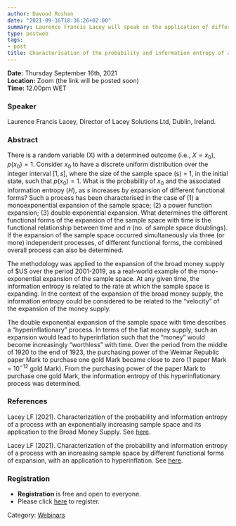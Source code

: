 ```yaml
---
author: Davood Roshan
date: "2021-09-16T18:36:26+02:00"
summary: Laurence Francis Lacey will speak on the application of different functional forms of the expansion of the sample space with time in expansion of the broad money supply of US$ over the period 2001 to 2019.
type: postweb
tags:
- post
title: Characterisation of the probability and information entropy of a process with an increasing sample space of different functional forms, with applications to (1) the Broad Money Supply and (2) Hyperinflation 
---
```

**Date:** Thursday September 16th, 2021 <br>
**Location:** Zoom (the link will be posted soon) <br>
**Time:** 12.00pm WET <br>


### Speaker
Laurence Francis Lacey, Director of Lacey Solutions Ltd, Dublin, Ireland. 


### Abstract

There is a random variable (X) with a determined outcome (i.e., $X = x_0$), $p(x_0) = 1$.
Consider $x_0$ to have a discrete uniform distribution over the integer interval $[1, s]$, where the
size of the sample space (s) = 1, in the initial state, such that $p(x_0) = 1$. What is the
probability of $x_0$ and the associated information entropy ($H$), as $s$ increases by expansion of
different functional forms? Such a process has been characterised in the case of (1) a monoexponential expansion of the sample space; (2) a power function expansion; (3) double
exponential expansion. What determines the different functional forms of the expansion of
the sample space with time is the functional relationship between time and $n$ (no. of sample
space doublings). If the expansion of the sample space occurred simultaneously via three (or
more) independent processes, of different functional forms, the combined overall process
can also be determined.

The methodology was applied to the expansion of the broad money supply of $US
over the period 2001-2019, as a real-world example of the mono-exponential expansion of
the sample space. At any given time, the information entropy is related to the rate at which
the sample space is expanding. In the context of the expansion of the broad money supply,
the information entropy could be considered to be related to the “velocity” of the
expansion of the money supply.

The double exponential expansion of the sample space with time describes a
“hyperinflationary” process. In terms of the fiat money supply, such an expansion would
lead to hyperinflation such that the “money” would become increasingly “worthless” with
time. Over the period from the middle of 1920 to the end of 1923, the purchasing power of
the Weimar Republic paper Mark to purchase one gold Mark became close to zero (1 paper 
Mark = $10^{-12}$ gold Mark). From the purchasing power of the paper Mark to purchase one
gold Mark, the information entropy of this hyperinflationary process was determined.

### References
Lacey LF (2021). Characterization of the probability and information entropy of a process with an
exponentially increasing sample space and its application to the Broad Money Supply. See [here](https://arxiv.org/abs/2105.14193).

Lacey LF (2021). Characterization of the probability and information entropy of a process with an
increasing sample space by different functional forms of expansion, with an application to
hyperinflation. See [here](https://arxiv.org/abs/2107.05483).

### Registration
- **Registration** is free and open to everyone. 
- Please click [here](https://www.eventbrite.ie/e/y-isa-webinar-series-characterisation-of-information-entropy-of-a-process-tickets-169393419277) to register.

Category: [<u>Webinars</u>](/webinars/)
